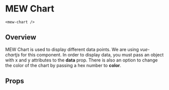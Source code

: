 

# MEW Chart
`<mew-chart />`

## Overview
MEW Chart is used to display different data points. We are using *vue-chartjs* for this component. In order to display data, you must pass
an object with x and y attributes to the **data** prop. There is also an option to change
the color of the chart by passing a hex number to **color**.
## Props
<Props of={MewChart} />
<Preview><Story id="mewchart--mew-chart" /></Preview>

